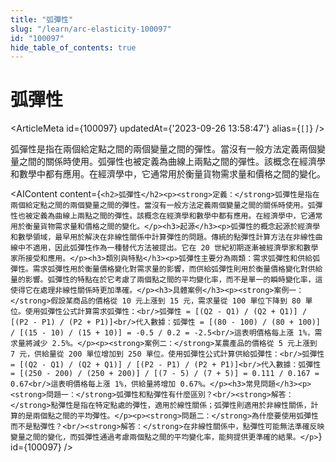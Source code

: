 ```yaml
---
title: "弧彈性"
slug: "/learn/arc-elasticity-100097"
id: "100097"
hide_table_of_contents: true
---
```



# 弧彈性

<ArticleMeta id={100097} updatedAt={'2023-09-26 13:58:47'} alias={`[]`} />
<div className='border-solid border-b border-t-0 my-4 border-[var(--ifm-color-gray-300)]' />

弧彈性是指在兩個給定點之間的兩個變量之間的彈性。當沒有一般方法定義兩個變量之間的關係時使用。弧彈性也被定義為曲線上兩點之間的彈性。該概念在經濟學和數學中都有應用。在經濟學中，它通常用於衡量貨物需求量和價格之間的變化。

<AIContent content={`<h2>弧彈性</h2><p><strong>定義：</strong>弧彈性是指在兩個給定點之間的兩個變量之間的彈性。當沒有一般方法定義兩個變量之間的關係時使用。弧彈性也被定義為曲線上兩點之間的彈性。該概念在經濟學和數學中都有應用。在經濟學中，它通常用於衡量貨物需求量和價格之間的變化。</p><h3>起源</h3><p>弧彈性的概念起源於經濟學和數學領域，最早用於解決在非線性關係中計算彈性的問題。傳統的點彈性計算方法在非線性曲線中不適用，因此弧彈性作為一種替代方法被提出。它在 20 世紀初期逐漸被經濟學家和數學家所接受和應用。</p><h3>類別與特點</h3><p>弧彈性主要分為兩類：需求弧彈性和供給弧彈性。需求弧彈性用於衡量價格變化對需求量的影響，而供給弧彈性則用於衡量價格變化對供給量的影響。弧彈性的特點在於它考慮了兩個點之間的平均變化率，而不是單一的瞬時變化率，這使得它在處理非線性關係時更加準確。</p><h3>具體案例</h3><p><strong>案例一：</strong>假設某商品的價格從 10 元上漲到 15 元，需求量從 100 單位下降到 80 單位。使用弧彈性公式計算需求弧彈性：<br/>弧彈性 = [(Q2 - Q1) / (Q2 + Q1)] / [(P2 - P1) / (P2 + P1)]<br/>代入數據：弧彈性 = [(80 - 100) / (80 + 100)] / [(15 - 10) / (15 + 10)] = -0.5 / 0.2 = -2.5<br/>這表明價格每上漲 1%，需求量將減少 2.5%。</p><p><strong>案例二：</strong>某農產品的價格從 5 元上漲到 7 元，供給量從 200 單位增加到 250 單位。使用弧彈性公式計算供給弧彈性：<br/>弧彈性 = [(Q2 - Q1) / (Q2 + Q1)] / [(P2 - P1) / (P2 + P1)]<br/>代入數據：弧彈性 = [(250 - 200) / (250 + 200)] / [(7 - 5) / (7 + 5)] = 0.111 / 0.167 = 0.67<br/>這表明價格每上漲 1%，供給量將增加 0.67%。</p><h3>常見問題</h3><p><strong>問題一：</strong>弧彈性和點彈性有什麼區別？<br/><strong>解答：</strong>點彈性是指在特定點處的彈性，適用於線性關係；弧彈性則適用於非線性關係，計算的是兩個點之間的平均彈性。</p><p><strong>問題二：</strong>為什麼要使用弧彈性而不是點彈性？<br/><strong>解答：</strong>在非線性關係中，點彈性可能無法準確反映變量之間的變化，而弧彈性通過考慮兩個點之間的平均變化率，能夠提供更準確的結果。</p>`} id={100097} />

